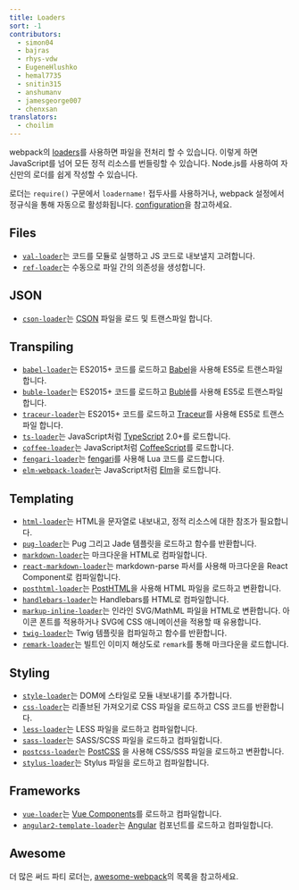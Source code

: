 ```yaml
---
title: Loaders
sort: -1
contributors:
  - simon04
  - bajras
  - rhys-vdw
  - EugeneHlushko
  - hemal7735
  - snitin315
  - anshumanv
  - jamesgeorge007
  - chenxsan
translators:
  - choilim
---
```


webpack의 [loaders](/concepts/loaders)를 사용하면 파일을 전처리 할 수 있습니다. 이렇게 하면 JavaScript를 넘어 모든 정적 리소스를 번들링할 수 있습니다. Node.js를 사용하여 자신만의 로더를 쉽게 작성할 수 있습니다.

로더는 `require()` 구문에서 `loadername!` 접두사를 사용하거나, webpack 설정에서 정규식을 통해 자동으로 활성화됩니다. [configuration](/concepts/loaders/#configuration)을 참고하세요.

## Files

- [`val-loader`](/loaders/val-loader)는 코드를 모듈로 실행하고 JS 코드로 내보낼지 고려합니다.
- [`ref-loader`](https://www.npmjs.com/package/ref-loader)는 수동으로 파일 간의 의존성을 생성합니다.

## JSON

- [`cson-loader`](https://github.com/awnist/cson-loader)는 [CSON](https://github.com/bevry/cson#what-is-cson) 파일을 로드 및 트랜스파일 합니다.

## Transpiling

- [`babel-loader`](/loaders/babel-loader)는 ES2015+ 코드를 로드하고 [Babel](https://babeljs.io/)을 사용해 ES5로 트랜스파일 합니다.
- [`buble-loader`](https://github.com/sairion/buble-loader)는 ES2015+ 코드를 로드하고 [Bublé](https://buble.surge.sh/guide/)를 사용해 ES5로 트랜스파일 합니다.
- [`traceur-loader`](https://github.com/jupl/traceur-loader)는 ES2015+ 코드를 로드하고 [Traceur](https://github.com/google/traceur-compiler#readme)를 사용해 ES5로 트랜스파일 합니다.
- [`ts-loader`](https://github.com/TypeStrong/ts-loader)는 JavaScript처럼 [TypeScript](https://www.typescriptlang.org/) 2.0+를 로드합니다.
- [`coffee-loader`](/loaders/coffee-loader)는 JavaScript처럼 [CoffeeScript](http://coffeescript.org/)를 로드합니다.
- [`fengari-loader`](https://github.com/fengari-lua/fengari-loader/)는 [fengari](https://fengari.io/)를 사용해 Lua 코드를 로드합니다.
- [`elm-webpack-loader`](https://github.com/elm-community/elm-webpack-loader)는 JavaScript처럼 [Elm](https://elm-lang.org/)을 로드합니다.

## Templating

- [`html-loader`](/loaders/html-loader)는 HTML을 문자열로 내보내고, 정적 리소스에 대한 참조가 필요합니다.
- [`pug-loader`](https://github.com/pugjs/pug-loader)는 Pug 그리고 Jade 템플릿을 로드하고 함수를 반환합니다.
- [`markdown-loader`](https://github.com/peerigon/markdown-loader)는 마크다운을 HTML로 컴파일합니다.
- [`react-markdown-loader`](https://github.com/javiercf/react-markdown-loader)는 markdown-parse 파서를 사용해 마크다운을 React Component로 컴파일합니다.
- [`posthtml-loader`](https://github.com/posthtml/posthtml-loader)는 [PostHTML](https://github.com/posthtml/posthtml)을 사용해 HTML 파일을 로드하고 변환합니다.
- [`handlebars-loader`](https://github.com/pcardune/handlebars-loader)는 Handlebars를 HTML로 컴파일합니다.
- [`markup-inline-loader`](https://github.com/asnowwolf/markup-inline-loader)는 인라인 SVG/MathML 파일을 HTML로 변환합니다. 아이콘 폰트를 적용하거나 SVG에 CSS 애니메이션을 적용할 때 유용합니다.
- [`twig-loader`](https://github.com/zimmo-be/twig-loader)는 Twig 템플릿을 컴파일하고 함수를 반환합니다.
- [`remark-loader`](https://github.com/webpack-contrib/remark-loader)는 빌트인 이미지 해상도로 `remark`를 통해 마크다운을 로드합니다.

## Styling

- [`style-loader`](/loaders/style-loader)는 DOM에 스타일로 모듈 내보내기를 추가합니다.
- [`css-loader`](/loaders/css-loader)는 리졸브된 가져오기로 CSS 파일을 로드하고 CSS 코드를 반환합니다.
- [`less-loader`](/loaders/less-loader)는 LESS 파일을 로드하고 컴파일합니다.
- [`sass-loader`](/loaders/sass-loader)는 SASS/SCSS 파일을 로드하고 컴파일합니다.
- [`postcss-loader`](/loaders/postcss-loader)는 [PostCSS](http://postcss.org) 을 사용해 CSS/SSS 파일을 로드하고 변환합니다.
- [`stylus-loader`](/loaders/stylus-loader/)는 Stylus 파일을 로드하고 컴파일합니다.

## Frameworks

- [`vue-loader`](https://github.com/vuejs/vue-loader)는 [Vue Components](https://vuejs.org/v2/guide/components.html)를 로드하고 컴파일합니다.
- [`angular2-template-loader`](https://github.com/TheLarkInn/angular2-template-loader)는 [Angular](https://angular.io/) 컴포넌트를 로드하고 컴파일합니다.

## Awesome

더 많은 써드 파티 로더는, [awesome-webpack](/awesome-webpack/#loaders)의 목록을 참고하세요.
